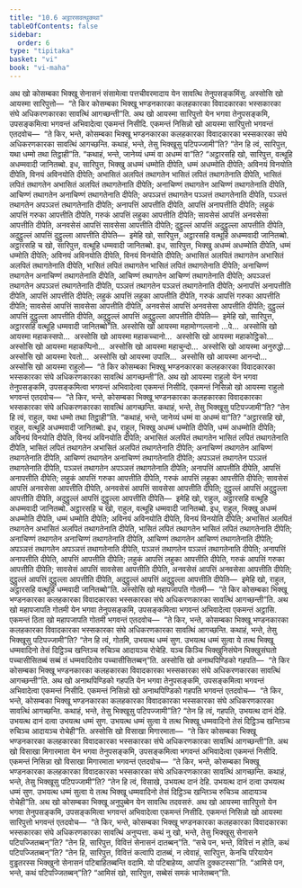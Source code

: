 ```yaml
---
title: "10.6 अट्ठारसवत्थुकथा"
tableOfContents: false
sidebar:
  order: 6
type: "tipitaka"
basket: "vi"
book: "vi-maha"
---
```



<DynamicBreadcrumb />

<Division number="468" book="vi-maha">

<Paragraph number="2003" book="vi-maha">
अथ खो कोसम्बका भिक्खू सेनासनं संसामेत्वा पत्तचीवरमादाय येन सावत्थि तेनुपसङ्कमिंसु. अस्सोसि खो आयस्मा सारिपुत्तो—  “ते किर कोसम्बका भिक्खू भण्डनकारका कलहकारका विवादकारका भस्सकारका संघे अधिकरणकारका सावत्थिं आगच्छन्ती”ति. अथ खो आयस्मा सारिपुत्तो येन भगवा तेनुपसङ्कमि, उपसङ्कमित्वा भगवन्तं अभिवादेत्वा एकमन्तं निसीदि. एकमन्तं निसिन्नो खो आयस्मा सारिपुत्तो भगवन्तं एतदवोच—  “ते किर, भन्ते, कोसम्बका भिक्खू भण्डनकारका कलहकारका विवादकारका भस्सकारका संघे अधिकरणकारका सावत्थिं आगच्छन्ति. कथाहं, भन्ते, तेसु भिक्खूसु पटिपज्जामी”ति? “तेन हि त्वं, सारिपुत्त, यथा धम्मो तथा तिट्ठाही”ति. “कथाहं, भन्ते, जानेय्यं धम्मं वा अधम्मं वा”ति?
</Paragraph>

<Paragraph number="2004" book="vi-maha">
“अट्ठारसहि खो, सारिपुत्त, वत्थूहि अधम्मवादी जानितब्बो. इध, सारिपुत्त, भिक्खु अधम्मं धम्मोति दीपेति, धम्मं अधम्मोति दीपेति; अविनयं विनयोति दीपेति, विनयं अविनयोति दीपेति; अभासितं अलपितं तथागतेन भासितं लपितं तथागतेनाति दीपेति, भासितं लपितं तथागतेन अभासितं अलपितं तथागतेनाति दीपेति; अनाचिण्णं तथागतेन आचिण्णं तथागतेनाति दीपेति, आचिण्णं तथागतेन अनाचिण्णं तथागतेनाति दीपेति; अपञ्ञत्तं तथागतेन पञ्ञत्तं तथागतेनाति दीपेति, पञ्ञत्तं तथागतेन अपञ्ञत्तं तथागतेनाति दीपेति; अनापत्तिं आपत्तीति दीपेति, आपत्तिं अनापत्तीति दीपेति; लहुकं आपत्तिं गरुका आपत्तीति दीपेति, गरुकं आपत्तिं लहुका आपत्तीति दीपेति; सावसेसं आपत्तिं अनवसेसा आपत्तीति दीपेति, अनवसेसं आपत्तिं सावसेसा आपत्तीति दीपेति; दुट्ठुल्लं आपत्तिं अदुट्ठुल्ला आपत्तीति दीपेति, अदुट्ठुल्लं आपत्तिं दुट्ठुल्ला आपत्तीति दीपेति—  इमेहि खो, सारिपुत्त, अट्ठारसहि वत्थूहि अधम्मवादी जानितब्बो.
</Paragraph>

<Paragraph number="2005" book="vi-maha">
अट्ठारसहि च खो, सारिपुत्त, वत्थूहि धम्मवादी जानितब्बो. इध, सारिपुत्त, भिक्खु अधम्मं अधम्मोति दीपेति, धम्मं धम्मोति दीपेति; अविनयं अविनयोति दीपेति, विनयं विनयोति दीपेति; अभासितं अलपितं तथागतेन अभासितं अलपितं तथागतेनाति दीपेति, भासितं लपितं तथागतेन भासितं लपितं तथागतेनाति दीपेति; अनाचिण्णं तथागतेन अनाचिण्णं तथागतेनाति दीपेति, आचिण्णं तथागतेन आचिण्णं तथागतेनाति दीपेति; अपञ्ञत्तं तथागतेन अपञ्ञत्तं तथागतेनाति दीपेति, पञ्ञत्तं तथागतेन पञ्ञत्तं तथागतेनाति दीपेति; अनापत्तिं अनापत्तीति दीपेति, आपत्तिं आपत्तीति दीपेति; लहुकं आपत्तिं लहुका आपत्तीति दीपेति, गरुकं आपत्तिं गरुका आपत्तीति दीपेति; सावसेसं आपत्तिं सावसेसा आपत्तीति दीपेति, अनवसेसं आपत्तिं अनवसेसा आपत्तीति दीपेति; दुट्ठुल्लं आपत्तिं दुट्ठुल्ला आपत्तीति दीपेति, अदुट्ठुल्लं आपत्तिं अदुट्ठुल्ला आपत्तीति दीपेति—  इमेहि खो, सारिपुत्त, अट्ठारसहि वत्थूहि धम्मवादी जानितब्बो”ति.
</Paragraph>

</Division>
<Division number="469" book="vi-maha">

<Paragraph number="2006" book="vi-maha">
अस्सोसि खो आयस्मा महामोग्गल्लानो …पे…  अस्सोसि खो आयस्मा महाकस्सपो…  अस्सोसि खो आयस्मा महाकच्चानो…  अस्सोसि खो आयस्मा महाकोट्ठिको…  अस्सोसि खो आयस्मा महाकप्पिनो…  अस्सोसि खो आयस्मा महाचुन्दो…  अस्सोसि खो आयस्मा अनुरुद्धो…  अस्सोसि खो आयस्मा रेवतो…  अस्सोसि खो आयस्मा उपालि…  अस्सोसि खो आयस्मा आनन्दो…  अस्सोसि खो आयस्मा राहुलो—  “ते किर कोसम्बका भिक्खू भण्डनकारका कलहकारका विवादकारका भस्सकारका संघे अधिकरणकारका सावत्थिं आगच्छन्ती”ति. अथ खो आयस्मा राहुलो येन भगवा तेनुपसङ्कमि, उपसङ्कमित्वा भगवन्तं अभिवादेत्वा एकमन्तं निसीदि. एकमन्तं निसिन्नो खो आयस्मा राहुलो भगवन्तं एतदवोच—  “ते किर, भन्ते, कोसम्बका भिक्खू भण्डनकारका कलहकारका विवादकारका भस्सकारका संघे अधिकरणकारका सावत्थिं आगच्छन्ति. कथाहं, भन्ते, तेसु भिक्खूसु पटिपज्जामी”ति? “तेन हि त्वं, राहुल, यथा धम्मो तथा तिट्ठाही”ति. “कथाहं, भन्ते, जानेय्यं धम्मं वा अधम्मं वा”ति?
</Paragraph>

<Paragraph number="2007" book="vi-maha">
“अट्ठारसहि खो, राहुल, वत्थूहि अधम्मवादी जानितब्बो. इध, राहुल, भिक्खु अधम्मं धम्मोति दीपेति, धम्मं अधम्मोति दीपेति; अविनयं विनयोति दीपेति, विनयं अविनयोति दीपेति; अभासितं अलपितं तथागतेन भासितं लपितं तथागतेनाति दीपेति, भासितं लपितं तथागतेन अभासितं अलपितं तथागतेनाति दीपेति; अनाचिण्णं तथागतेन आचिण्णं तथागतेनाति दीपेति, आचिण्णं तथागतेन अनाचिण्णं तथागतेनाति दीपेति; अपञ्ञत्तं तथागतेन पञ्ञत्तं तथागतेनाति दीपेति, पञ्ञत्तं तथागतेन अपञ्ञत्तं तथागतेनाति दीपेति; अनापत्तिं आपत्तीति दीपेति, आपत्तिं अनापत्तीति दीपेति; लहुकं आपत्तिं गरुका आपत्तीति दीपेति, गरुकं आपत्तिं लहुका आपत्तीति दीपेति; सावसेसं आपत्तिं अनवसेसा आपत्तीति दीपेति, अनवसेसं आपत्तिं सावसेसा आपत्तीति दीपेति; दुट्ठुल्लं आपत्तिं अदुट्ठुल्ला आपत्तीति दीपेति, अदुट्ठुल्लं आपत्तिं दुट्ठुल्ला आपत्तीति दीपेति—  इमेहि खो, राहुल, अट्ठारसहि वत्थूहि अधम्मवादी जानितब्बो.
</Paragraph>

<Paragraph number="2008" book="vi-maha">
अट्ठारसहि च खो, राहुल, वत्थूहि धम्मवादी जानितब्बो. इध, राहुल, भिक्खु अधम्मं अधम्मोति दीपेति, धम्मं धम्मोति दीपेति; अविनयं अविनयोति दीपेति, विनयं विनयोति दीपेति; अभासितं अलपितं तथागतेन अभासितं अलपितं तथागतेनाति दीपेति, भासितं लपितं तथागतेन भासितं लपितं तथागतेनाति दीपेति; अनाचिण्णं तथागतेन अनाचिण्णं तथागतेनाति दीपेति, आचिण्णं तथागतेन आचिण्णं तथागतेनाति दीपेति; अपञ्ञत्तं तथागतेन अपञ्ञत्तं तथागतेनाति दीपेति, पञ्ञत्तं तथागतेन पञ्ञत्तं तथागतेनाति दीपेति; अनापत्तिं अनापत्तीति दीपेति, आपत्तिं आपत्तीति दीपेति; लहुकं आपत्तिं लहुका आपत्तीति दीपेति, गरुकं आपत्तिं गरुका आपत्तीति दीपेति; सावसेसं आपत्तिं सावसेसा आपत्तीति दीपेति, अनवसेसं आपत्तिं अनवसेसा आपत्तीति दीपेति; दुट्ठुल्लं आपत्तिं दुट्ठुल्ला आपत्तीति दीपेति, अदुट्ठुल्लं आपत्तिं अदुट्ठुल्ला आपत्तीति दीपेति—  इमेहि खो, राहुल, अट्ठारसहि वत्थूहि धम्मवादी जानितब्बो”ति.
</Paragraph>

</Division>
<Division number="470" book="vi-maha">

<Paragraph number="2009" book="vi-maha">
अस्सोसि खो महापजापति गोतमी—  “ते किर कोसम्बका भिक्खू भण्डनकारका कलहकारका विवादकारका भस्सकारका संघे अधिकरणकारका सावत्थिं आगच्छन्ती”ति. अथ खो महापजापति गोतमी येन भगवा तेनुपसङ्कमि, उपसङ्कमित्वा भगवन्तं अभिवादेत्वा एकमन्तं अट्ठासि. एकमन्तं ठिता खो महापजापति गोतमी भगवन्तं एतदवोच—  “ते किर, भन्ते, कोसम्बका भिक्खू भण्डनकारका कलहकारका विवादकारका भस्सकारका संघे अधिकरणकारका सावत्थिं आगच्छन्ति. कथाहं, भन्ते, तेसु भिक्खूसु पटिपज्जामी”ति? “तेन हि त्वं, गोतमि, उभयत्थ धम्मं सुण. उभयत्थ धम्मं सुत्वा ये तत्थ भिक्खू धम्मवादिनो तेसं दिट्ठिञ्च खन्तिञ्च रुचिञ्च आदायञ्च रोचेहि. यञ्च किञ्चि भिक्खुनिसंघेन भिक्खुसंघतो पच्चासीसितब्बं सब्बं तं धम्मवादितोव पच्चासीसितब्बन्”ति.
</Paragraph>

</Division>
<Division number="471" book="vi-maha">

<Paragraph number="2010" book="vi-maha">
अस्सोसि खो अनाथपिण्डिको गहपति—  “ते किर कोसम्बका भिक्खू भण्डनकारका कलहकारका विवादकारका भस्सकारका संघे अधिकरणकारका सावत्थिं आगच्छन्ती”ति. अथ खो अनाथपिण्डिको गहपति येन भगवा तेनुपसङ्कमि, उपसङ्कमित्वा भगवन्तं अभिवादेत्वा एकमन्तं निसीदि. एकमन्तं निसिन्नो खो अनाथपिण्डिको गहपति भगवन्तं एतदवोच—  “ते किर, भन्ते, कोसम्बका भिक्खू भण्डनकारका कलहकारका विवादकारका भस्सकारका संघे अधिकरणकारका सावत्थिं आगच्छन्ति. कथाहं, भन्ते, तेसु भिक्खूसु पटिपज्जामी”ति? “तेन हि त्वं, गहपति, उभयत्थ दानं देहि. उभयत्थ दानं दत्वा उभयत्थ धम्मं सुण. उभयत्थ धम्मं सुत्वा ये तत्थ भिक्खू धम्मवादिनो तेसं दिट्ठिञ्च खन्तिञ्च रुचिञ्च आदायञ्च रोचेही”ति.
</Paragraph>

</Division>
<Division number="472" book="vi-maha">

<Paragraph number="2011" book="vi-maha">
अस्सोसि खो विसाखा मिगारमाता—  “ते किर कोसम्बका भिक्खू भण्डनकारका कलहकारका विवादकारका भस्सकारका संघे अधिकरणकारका सावत्थिं आगच्छन्ती”ति. अथ खो विसाखा मिगारमाता येन भगवा तेनुपसङ्कमि, उपसङ्कमित्वा भगवन्तं अभिवादेत्वा एकमन्तं निसीदि. एकमन्तं निसिन्ना खो विसाखा मिगारमाता भगवन्तं एतदवोच—  “ते किर, भन्ते, कोसम्बका भिक्खू भण्डनकारका कलहकारका विवादकारका भस्सकारका संघे अधिकरणकारका सावत्थिं आगच्छन्ति. कथाहं, भन्ते, तेसु भिक्खूसु पटिपज्जामी”ति? “तेन हि त्वं, विसाखे, उभयत्थ दानं देहि. उभयत्थ दानं दत्वा उभयत्थ धम्मं सुण. उभयत्थ धम्मं सुत्वा ये तत्थ भिक्खू धम्मवादिनो तेसं दिट्ठिञ्च खन्तिञ्च रुचिञ्च आदायञ्च रोचेही”ति.
</Paragraph>

</Division>
<Division number="473" book="vi-maha">

<Paragraph number="2012" book="vi-maha">
अथ खो कोसम्बका भिक्खू अनुपुब्बेन येन सावत्थि तदवसरुं. अथ खो आयस्मा सारिपुत्तो येन भगवा तेनुपसङ्कमि, उपसङ्कमित्वा भगवन्तं अभिवादेत्वा एकमन्तं निसीदि. एकमन्तं निसिन्नो खो आयस्मा सारिपुत्तो भगवन्तं एतदवोच—  “ते किर, भन्ते, कोसम्बका भिक्खू भण्डनकारका कलहकारका विवादकारका भस्सकारका संघे अधिकरणकारका सावत्थिं अनुप्पत्ता. कथं नु खो, भन्ते, तेसु भिक्खूसु सेनासने पटिपज्जितब्बन्”ति? “तेन हि, सारिपुत्त, विवित्तं सेनासनं दातब्बन्”ति. “सचे पन, भन्ते, विवित्तं न होति, कथं पटिपज्जितब्बन्”ति? “तेन हि, सारिपुत्त, विवित्तं कत्वापि दातब्बं, न त्वेवाहं, सारिपुत्त, केनचि परियायेन वुड्ढतरस्स भिक्खुनो सेनासनं पटिबाहितब्बन्ति वदामि. यो पटिबाहेय्य, आपत्ति दुक्कटस्सा”ति.
</Paragraph>

<Paragraph number="2013" book="vi-maha">
“आमिसे पन, भन्ते, कथं पटिपज्जितब्बन्”ति? “आमिसं खो, सारिपुत्त, सब्बेसं समकं भाजेतब्बन्”ति.
</Paragraph>
</Division>